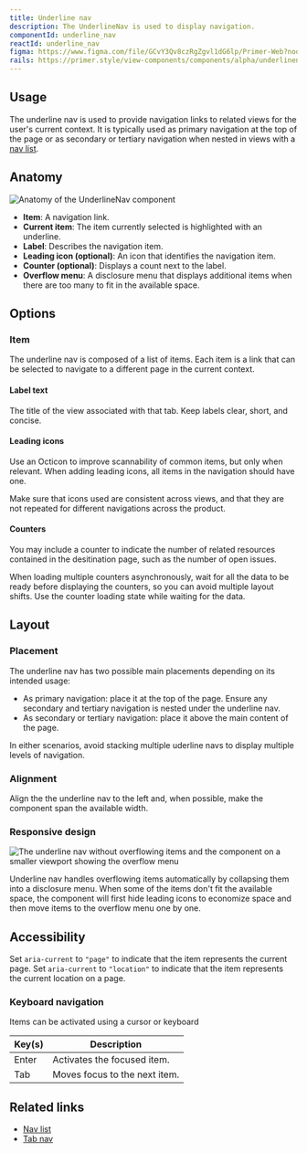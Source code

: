 ```yaml
---
title: Underline nav
description: The UnderlineNav is used to display navigation.
componentId: underline_nav
reactId: underline_nav
figma: https://www.figma.com/file/GCvY3Qv8czRgZgvl1dG6lp/Primer-Web?node-id=18843-67449&t=XqqSolC6AzRO9nae-11
rails: https://primer.style/view-components/components/alpha/underlinenav/
---
```



## Usage

The underline nav is used to provide navigation links to related views for the user's current context. It is typically used as primary navigation at the top of the page or as secondary or tertiary navigation when nested in views with a [nav list](/components/nav-list).

## Anatomy

![Anatomy of the UnderlineNav component](https://user-images.githubusercontent.com/175638/186432408-c2479dd2-31fe-4261-9f9a-e67d49b28e72.png)

- **Item**: A navigation link.
- **Current item**: The item currently selected is highlighted with an underline.
- **Label**: Describes the navigation item.
- **Leading icon (optional)**: An icon that identifies the navigation item.
- **Counter (optional)**: Displays a count next to the label.
- **Overflow menu**: A disclosure menu that displays additional items when there are too many to fit in the available space.

## Options

### Item

The underline nav is composed of a list of items. Each item is a link that can be selected to navigate to a different page in the current context.

#### Label text

The title of the view associated with that tab. Keep labels clear, short, and concise.

#### Leading icons

Use an Octicon to improve scannability of common items, but only when relevant. When adding leading icons, all items in the navigation should have one.

Make sure that icons used are consistent across views, and that they are not repeated for different navigations across the product.

#### Counters

You may include a counter to indicate the number of related resources contained in the desitination page, such as the number of open issues.

When loading multiple counters asynchronously, wait for all the data to be ready before displaying the counters, so you can avoid multiple layout shifts. Use the counter loading state while waiting for the data.

## Layout

### Placement

The underline nav has two possible main placements depending on its intended usage:

- As primary navigation: place it at the top of the page. Ensure any secondary and tertiary navigation is nested under the underline nav.
- As secondary or tertiary navigation: place it above the main content of the page.

In either scenarios, avoid stacking multiple uderline navs to display multiple levels of navigation.

### Alignment

Align the the underline nav to the left and, when possible, make the component span the available width.

### Responsive design

![The underline nav without overflowing items and the component on a smaller viewport showing the overflow menu](https://user-images.githubusercontent.com/175638/229456836-bfa1ddbb-5cef-4dbc-a0db-da77814c63a2.png)

Underline nav handles overflowing items automatically by collapsing them into a disclosure menu. When some of the items don't fit the available space, the component will first hide leading icons to economize space and then move items to the overflow menu one by one.

## Accessibility

Set `aria-current` to `"page"` to indicate that the item represents the current page. Set `aria-current` to `"location"` to indicate that the item represents the current location on a page.

### Keyboard navigation

Items can be activated using a cursor or keyboard

| Key(s)                                                                                                                                                    | Description                   |
| --------------------------------------------------------------------------------------------------------------------------------------------------------- | ----------------------------- |
| <Box as="kbd" backgroundColor="canvas.subtle" borderRadius={1} borderColor="border.default" borderWidth={1} borderStyle="solid" py={1} px={2}>Enter</Box> | Activates the focused item.   |
| <Box as="kbd" backgroundColor="canvas.subtle" borderRadius={1} borderColor="border.default" borderWidth={1} borderStyle="solid" py={1} px={2}>Tab</Box>   | Moves focus to the next item. |

## Related links

- [Nav list](/components/nav-list)
- [Tab nav](/components/tab-nav)
